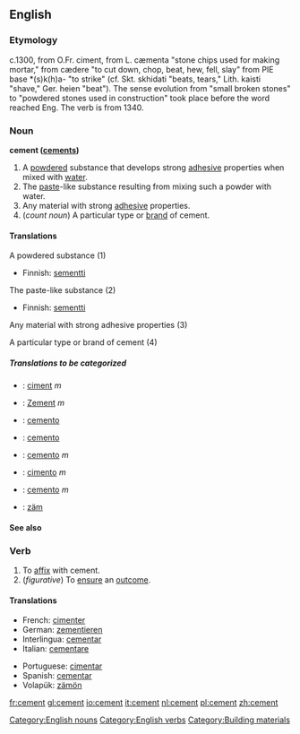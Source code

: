 ==English==

===Etymology===
c.1300, from O.Fr. ciment, from L. cæmenta "stone chips used for making mortar," from cædere "to cut down, chop, beat, hew, fell, slay" from PIE base *(s)k(h)a- "to strike" (cf. Skt. skhidati "beats, tears," Lith. kaisti "shave," Ger. heien "beat"). The sense evolution from "small broken stones" to "powdered stones used in construction" took place before the word reached Eng. The verb is from 1340.

===Noun===
'''cement ([[cements]])'''
# A [[powder]]ed substance that develops strong [[adhesive]] properties when mixed with [[water]].
# The [[paste]]-like substance resulting from mixing such a powder with water.
# Any material with strong [[adhesive]] properties.
# (''count noun'') A particular type or [[brand]] of cement.

====Translations====
;A powdered substance (1)
{{top}}
*Finnish: [[sementti]]
{{mid}}
{{bottom}}

;The paste-like substance (2)
{{top}}
*Finnish: [[sementti]]
{{mid}}
{{bottom}}

;Any material with strong adhesive properties (3)
{{top}}
{{mid}}
{{bottom}}

;A particular type or brand of cement (4)
{{top}}
{{mid}}
{{bottom}}

=====Translations to be categorized=====
{{checktrans}}

*{{ttbc|French}}: [[ciment]] ''m''
*{{ttbc|German}}: [[Zement]] ''m''
*{{ttbc|Interlingua}}: [[cemento]]
*{{ttbc|Ido}}: [[cemento]]

*{{ttbc|Italian}}: [[cemento]] ''m''
*{{ttbc|Portuguese}}: [[cimento]] ''m''
*{{ttbc|Spanish}}: [[cemento]] ''m''
*{{ttbc|Volapük}}: [[zäm]]


====See also====
{{wikipedia}}

===Verb===
{{conj|cement|cements|cemented|cemented|cementing}}
# To [[affix]] with cement.
# (''figurative'') To [[ensure]] an [[outcome]].

====Translations====
{{top}}
*French: [[cimenter]] 
*German: [[zementieren]]
*Interlingua: [[cementar]] 
*Italian: [[cementare]]
{{mid}}
*Portuguese: [[cimentar]]
*Spanish: [[cementar]]
*Volapük: [[zämön]]
{{bottom}}

[[Category:English nouns]]
[[Category:English verbs]]
[[Category:Building materials]]

[[fr:cement]]
[[gl:cement]]
[[io:cement]]
[[it:cement]]
[[nl:cement]]
[[pl:cement]]
[[zh:cement]]